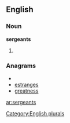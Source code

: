 ==English==

===Noun===
'''sergeants'''

# {{plural of|[[sergeant]]}}

===Anagrams===
* {{alphagram|aeegnrsst}}
* [[estranges#English|estranges]]
* [[greatness#English|greatness]]

[[Category:English plurals]]

[[ar:sergeants]]